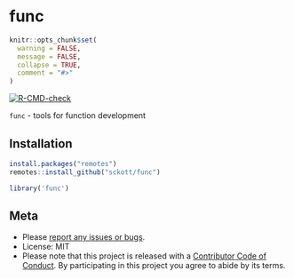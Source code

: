 func
====

```r
knitr::opts_chunk$set(
  warning = FALSE,
  message = FALSE,
  collapse = TRUE,
  comment = "#>"
)
```

[![R-CMD-check](https://github.com/sckott/func/workflows/R-CMD-check/badge.svg)](https://github.com/sckott/func/actions/)


`func` - tools for function development

## Installation

```r
install.packages("remotes")
remotes::install_github("sckott/func")
```

```r
library('func')
```

## Meta

* Please [report any issues or bugs](https://github.com/sckott/func/issues).
* License: MIT
* Please note that this project is released with a [Contributor Code of Conduct][coc].
By participating in this project you agree to abide by its terms.

[coc]: https://github.com/sckott/func/blob/master/CODE_OF_CONDUCT.md
